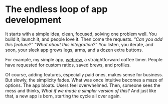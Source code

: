 # The endless loop of app development

It starts with a simple idea, clean, focused, solving one problem well. You build it, launch it, and people love it. Then come the requests. _“Can you add this feature?” “What about this integration?”_ You listen, you iterate, and soon, your sleek app grows legs, arms, and a dozen extra buttons.

For example, my simple app, [webrew](https://webrew.vercel.app), a straightforward coffee timer. People have requested for custom ratios, saved brews, and profiles.

Of course, adding features, especially paid ones, makes sense for business. But slowly, the simplicity fades. What was once intuitive becomes a maze of options. The app bloats. Users feel overwhelmed. Then, someone sees the mess and thinks, _What if we made a simpler version of this?_ And just like that, a new app is born, starting the cycle all over again.
